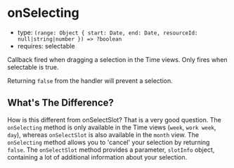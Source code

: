 
# onSelecting

- type: `(range: Object { start: Date, end: Date, resourceId: null|string|number }) => ?boolean`
- requires: <LinkTo kind="props" story="selectable">selectable</LinkTo>

Callback fired when dragging a selection in the Time views. Only fires when <LinkTo kind="props" story="selectable">selectable</LinkTo> is true.

Returning `false` from the handler will prevent a selection.

## What's The Difference?

How is this different from <LinkTo kind="props" story="on-select-slot">onSelectSlot</LinkTo>? That is a very good question. The `onSelecting` method is only available in the Time views (`week`, `work week`, `day`), whereas `onSelectSlot` is also available in the `month` view. The `onSelecting` method allows you to 'cancel' your selection by returning `false`. The `onSelectSlot` method provides a parameter, `slotInfo` object, containing a lot of additional information about your selection.

<Canvas>
  <Story id="props--on-selecting" />
</Canvas>
